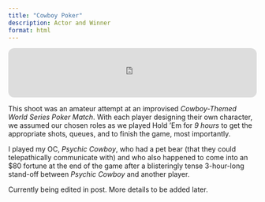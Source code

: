 ```yaml
---
title: "Cowboy Poker"
description: Actor and Winner
format: html
---
```

<iframe style="border-radius:12px" src="https://open.spotify.com/embed/track/486YUqcmF9IWPkreU0THcQ?utm_source=generator" width="100%" height="100" frameBorder="0" allowfullscreen="" allow="autoplay; clipboard-write; encrypted-media; fullscreen; picture-in-picture" loading="lazy"></iframe>


This shoot was an amateur attempt at an improvised *Cowboy-Themed World Series Poker Match*. With each player designing their own character, we assumed our chosen roles as we played Hold 'Em for *9 hours* to get the appropriate shots, queues, and to finish the game, most importantly.

I played my OC, *Psychic Cowboy*, who had a pet bear (that they could telepathically communicate with) and who also happened to come into an $80 fortune at the end of the game after a blisteringly tense 3-hour-long stand-off between *Psychic Cowboy* and another player.  

Currently being edited in post. More details to be added later. 